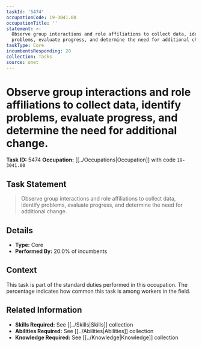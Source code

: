 ```yaml
---
taskId: '5474'
occupationCode: 19-3041.00
occupationTitle: ''
statement: >-
  Observe group interactions and role affiliations to collect data, identify
  problems, evaluate progress, and determine the need for additional change.
taskType: Core
incumbentsResponding: 20
collection: Tasks
source: onet
---
```

# Observe group interactions and role affiliations to collect data, identify problems, evaluate progress, and determine the need for additional change.

**Task ID:** 5474
**Occupation:** [[../Occupations|Occupation]] with code `19-3041.00`

## Task Statement

> Observe group interactions and role affiliations to collect data, identify problems, evaluate progress, and determine the need for additional change.

## Details

- **Type:** Core
- **Performed By:** 20.0% of incumbents

## Context

This task is part of the standard duties performed in this occupation. The percentage indicates how common this task is among workers in the field.

## Related Information

- **Skills Required:** See [[../Skills|Skills]] collection
- **Abilities Required:** See [[../Abilities|Abilities]] collection
- **Knowledge Required:** See [[../Knowledge|Knowledge]] collection
